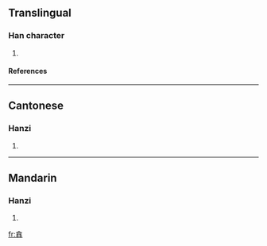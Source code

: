 ==Translingual==
===Han character===
{{Han char|rn=64|rad=手|as=10|sn=14|four=|canj=人口手手 (ORQQ)}}
# {{defn|Han|sort=手10}}
====References====
{{Han ref|kx=0448.310|dkj=12534|hdz=31928.020|uh=643B|ud=25659}}

----
==Cantonese==
===Hanzi===
{{yue-hanzi|jyut=}}
# {{defn|Cantonese}}

----
==Mandarin==
===Hanzi===
{{cmn-hanzi|pin=[[niè]] (nie4), [[nuò]] (nuo4)|wg=nieh<sup>4</sup>, no<sup>4</sup>}}
# {{defn|Mandarin}}

[[fr:搻]]